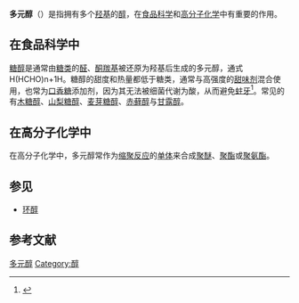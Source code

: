 '''多元醇'''（{{lang-en|Polyol}}）是指拥有多个[[羟基|羟基]]的[[醇|醇]]，在[[食品科学|食品科学]]和[[高分子化学|高分子化学]]中有重要的作用。

==在食品科学中==
{{main|糖醇}}
[[糖醇|糖醇]]是通常由[[糖类|糖类]]的[[醛|醛]]、[[酮|酮]][[羰基|羰基]]被还原为羟基后生成的多元醇，通式 H(HCHO)n+1H。糖醇的甜度和热量都低于糖类，通常与高强度的[[甜味剂|甜味剂]]混合使用，也常为[[口香糖|口香糖]]添加剂，因为其无法被细菌代谢为酸，从而避免[[蛀牙|蛀牙]]<ref name=toothgood>{{Cite web| last =| first =| authorlink =| coauthors =| title =Polyols information source| work =| publisher =www.Polyol.org| date =| url =http://www.polyol.org/oral_health_benefits.html| doi =| accessdate =2010-03-10| deadurl =yes| archiveurl =https://web.archive.org/web/20100225082601/http://www.polyol.org/oral_health_benefits.html| archivedate =2010-02-25}}</ref>。常见的有[[木糖醇|木糖醇]]、[[山梨糖醇|山梨糖醇]]、[[麦芽糖醇|麦芽糖醇]]、[[赤藓醇|赤藓醇]]与[[甘露醇|甘露醇]]。

==在高分子化学中==
在高分子化学中，多元醇常作为[[缩聚反应|缩聚反应]]的[[单体|单体]]来合成[[聚醚|聚醚]]、[[聚酯|聚酯]]或[[聚氨酯|聚氨酯]]。

==参见==
*[[环醇|环醇]]

==参考文献==
{{reflist}}

[[Category:多元醇|]]
[[Category:醇|Category:醇]]
